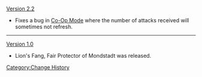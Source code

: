 [[Version 2.2]]
* Fixes a bug in [[Co-Op Mode]] where the number of attacks received will sometimes not refresh.
----
[[Version 1.0]]
* Lion's Fang, Fair Protector of Mondstadt was released.
<noinclude>[[Category:Change History]]</noinclude>